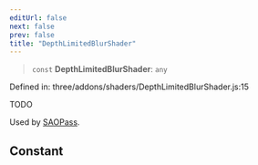 ```yaml
---
editUrl: false
next: false
prev: false
title: "DepthLimitedBlurShader"
---
```


> `const` **DepthLimitedBlurShader**: `any`

Defined in: three/addons/shaders/DepthLimitedBlurShader.js:15

TODO

Used by [SAOPass](../classes/SAOPass.html).

## Constant
